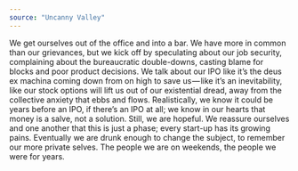 ```yaml
---
source: "Uncanny Valley"
---
```


We get ourselves out of the office and into a bar. We have more in common than our grievances, but we kick off by speculating about our job security, complaining about the bureaucratic double-downs, casting blame for blocks and poor product decisions. We talk about our IPO like it’s the deus ex machina coming down from on high to save us — like it’s an inevitability, like our stock options will lift us out of our existential dread, away from the collective anxiety that ebbs and flows. Realistically, we know it could be years before an IPO, if there’s an IPO at all; we know in our hearts that money is a salve, not a solution. Still, we are hopeful. We reassure ourselves and one another that this is just a phase; every start-up has its growing pains. Eventually we are drunk enough to change the subject, to remember our more private selves. The people we are on weekends, the people we were for years.


